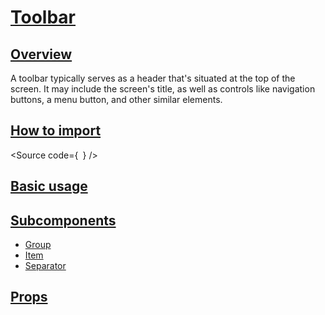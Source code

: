 

<Meta of={Stories} />

# [Toolbar](#toolbar)

## [Overview](#overview)

A toolbar typically serves as a header that's situated at the top of the screen. It may include the screen's title, as well as controls like navigation buttons, a menu button, and other similar elements.

## [How to import](#how-to-import)

<Source
  code={`
`}
/>

## [Basic usage](#basic-usage)

<Canvas of={Stories.Base} />

## [Subcomponents](#subcomponents)

- [Group](?path=/docs/components-core-layout-toolbar-subcomponents--docs)
- [Item](?path=/docs/components-core-layout-toolbar-subcomponents--docs)
- [Separator](?path=/docs/components-core-layout-toolbar-subcomponents--docs)

## [Props](#props)

<ArgTypes of={Stories} />
